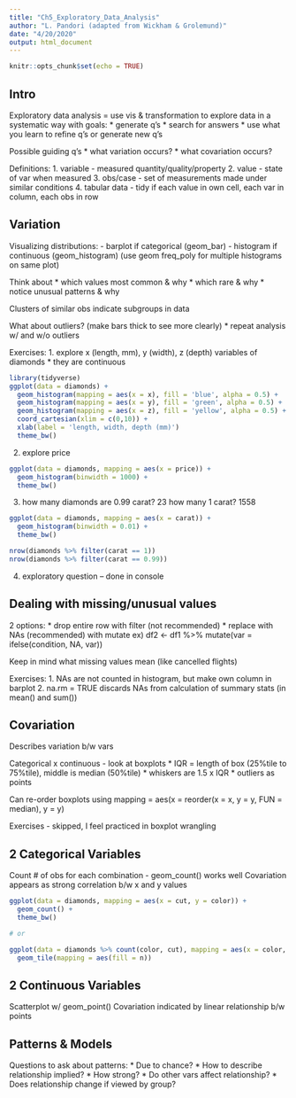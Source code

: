 ```yaml
---
title: "Ch5_Exploratory_Data_Analysis"
author: "L. Pandori (adapted from Wickham & Grolemund)"
date: "4/20/2020"
output: html_document
---
```


```r
knitr::opts_chunk$set(echo = TRUE)
```

## Intro
Exploratory data analysis = use vis & transformation to explore data in a systematic way with goals: 
 * generate q's
 * search for answers
 * use what you learn to refine q's or generate new q's
 
Possible guiding q's
 * what variation occurs?
 * what covariation occurs?

Definitions: 
1. variable - measured quantity/quality/property
2. value - state of var when measured
3. obs/case - set of measurements made under similar conditions
4. tabular data - tidy if each value in own cell, each var in column, each obs in row

## Variation

Visualizing distributions: 
  - barplot if categorical (geom_bar)
  - histogram if continuous (geom_histogram)
  (use geom freq_poly for multiple histograms on same plot)

Think about 
  * which values most common & why
  * which rare & why
  * notice unusual patterns & why

Clusters of similar obs indicate subgroups in data 

What about outliers? (make bars thick to see more clearly)
 * repeat analysis w/ and w/o outliers 

Exercises: 
1. explore x (length, mm), y (width), z (depth) variables of diamonds
 * they are continuous
```r
library(tidyverse)
ggplot(data = diamonds) + 
  geom_histogram(mapping = aes(x = x), fill = 'blue', alpha = 0.5) + 
  geom_histogram(mapping = aes(x = y), fill = 'green', alpha = 0.5) +
  geom_histogram(mapping = aes(x = z), fill = 'yellow', alpha = 0.5) + 
  coord_cartesian(xlim = c(0,10)) + 
  xlab(label = 'length, width, depth (mm)')
  theme_bw()
```

2. explore price
```r
ggplot(data = diamonds, mapping = aes(x = price)) + 
  geom_histogram(binwidth = 1000) +
  theme_bw()
```

3. how many diamonds are 0.99 carat? 23
how many 1 carat? 1558

```r
ggplot(data = diamonds, mapping = aes(x = carat)) + 
  geom_histogram(binwidth = 0.01) +
  theme_bw()

nrow(diamonds %>% filter(carat == 1))
nrow(diamonds %>% filter(carat == 0.99))
```

4. exploratory question -- done in console

## Dealing with missing/unusual values
2 options: 
 * drop entire row with filter (not recommended)
 * replace with NAs (recommended) with mutate
 ex) df2 <- df1 %>% mutate(var = ifelse(condition, NA, var))
 
 Keep in mind what missing values mean (like cancelled flights)
 
 Exercises: 
 1. NAs are not counted in histogram, but make own column in barplot
 2. na.rm = TRUE discards NAs from calculation of summary stats (in mean() and sum())
 
## Covariation
Describes variation b/w vars

Categorical x continuous - look at boxplots
  * IQR = length of box (25%tile to 75%tile), middle is median (50%tile)
  * whiskers are 1.5 x IQR
  * outliers as points

Can re-order boxplots using mapping = aes(x = reorder(x = x, y = y, FUN = median), y = y)

Exercises - skipped, I feel practiced in boxplot wrangling

## 2 Categorical Variables
Count # of obs for each combination - geom_count() works well
Covariation appears as strong correlation b/w x and y values

```r
ggplot(data = diamonds, mapping = aes(x = cut, y = color)) + 
  geom_count() +
  theme_bw()

# or

ggplot(data = diamonds %>% count(color, cut), mapping = aes(x = color, y = cut)) + 
  geom_tile(mapping = aes(fill = n))
```

## 2 Continuous Variables
Scatterplot w/ geom_point()
Covariation indicated by linear relationship b/w points

## Patterns & Models
Questions to ask about patterns: 
  * Due to chance?
  * How to describe relationship implied?
  * How strong?
  * Do other vars affect relationship?
  * Does relationship change if viewed by group?


